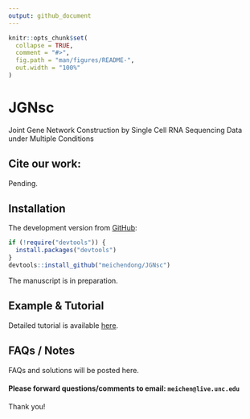 ```yaml
---
output: github_document
---
```


<!-- README.md is generated from README.Rmd. Please edit that file -->
```r
knitr::opts_chunk$set(
  collapse = TRUE,
  comment = "#>",
  fig.path = "man/figures/README-",
  out.width = "100%"
)
```

# JGNsc

Joint Gene Network Construction by Single Cell RNA Sequencing Data under Multiple Conditions


## Cite our work:
Pending.

## Installation
The development version from [GitHub](https://github.com/):
```r
if (!require("devtools")) {
  install.packages("devtools")
}
devtools::install_github("meichendong/JGNsc")
```

The manuscript is in preparation.


## Example & Tutorial
Detailed tutorial is available [here](https://meichendong.github.io/JGNsc/articles/JGNsc.html).  
 

## FAQs / Notes
FAQs and solutions will be posted here.

#### Please forward questions/comments to email: `meichen@live.unc.edu`

Thank you!
